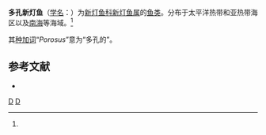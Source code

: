 {{Speciesbox
| genus = Neoscopelus
| species = porosus
| authority = (Arai, 1969)<ref name='id5539'>{{cite web| url =http://www.bioinfo.cn/db05/BjdwSpecies.php?action=view&id=5539| title =多孔新灯鱼| work =《中国动物物种编目数据库》| publisher =中国科学院微生物研究所| author =中国科学院动物研究所| accessdate =2009-04-11| deadurl =yes| archiveurl =https://web.archive.org/web/20160305012245/http://www.bioinfo.cn/db05/BjdwSpecies.php?action=view&id=5539| archivedate =2016-03-05}}</ref>
}}

'''多孔新灯鱼'''（[[学名|学名]]：{{lang|la|''Neoscopelus porosus''}}）为[[新灯鱼科|新灯鱼科]][[新灯鱼属|新灯鱼属]]的[[鱼类|鱼类]]。分布于太平洋热带和亚热带海区以及[[南海|南海]]等海域。<ref name='id5539'/>

其[[种加词|种加词]]“''Porosus''”意为“多孔的”。

== 参考文献 ==
{{reflist}}
* {{TaiBNET| zh=多孔新燈籠魚 | id=383473 | binomial=Neoscopelus porosus | authority=Arai, 1969 | var= | accessdate=2013-01-24}}
{{Taxonbar|from=Q1038689}}

[[Category:新灯鱼属|D]]
[[Category:1969年描述的鱼类|D]]


{{灯笼鱼目小作品}}